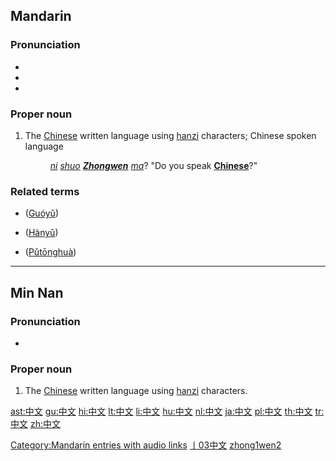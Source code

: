 {{zh-hanzi|[[中]][[文]]}}
==Mandarin==
{{also|Zhongwen}}

===Pronunciation===
*{{audio|zh-zhōngwén.ogg|audio}}
* {{IPA|[ tʂʊŋ˥˥uən˧˥ ]}}
* {{audio|Zh-zhong1wen2.ogg|Mandarin audio}}

===Proper noun===
{{cmn-proper|ts|pin=Zhōngwén|pint=zhong1wen2|rs=丨03}}

# The [[Chinese]] written language using [[hanzi]] characters; Chinese spoken language
#: ''[[ni]] [[shuo]] '''[[Zhongwen]]''' [[ma]]''?  "Do you speak '''[[Chinese]]'''?"

===Related terms===
*{{zh-ts|國語|国语}} ([[Guóyǔ]])
*{{zh-ts|漢語|汉语}} ([[Hànyǔ]])
*{{zh-ts|普通話|普通话}} ([[Pǔtōnghuà]])

[[Category:Mandarin entries with audio links]]
[[Category:zh-tw:Beginning Mandarin|丨03中文]]
[[Category:zh-cn:Beginning Mandarin|zhong1wen2]]

----

==Min Nan==

===Pronunciation===
* {{IPA|[ tiɔŋ˧˧bun˧˥ ]}}

===Proper noun===
{{nan-proper|ts|poj=Tiong-bûn|pojt=tiong1bun5|rs=丨03}}

# The [[Chinese]] written language using [[hanzi]] characters.

[[ast:中文]]
[[gu:中文]]
[[hi:中文]]
[[lt:中文]]
[[li:中文]]
[[hu:中文]]
[[nl:中文]]
[[ja:中文]]
[[pl:中文]]
[[th:中文]]
[[tr:中文]]
[[zh:中文]]